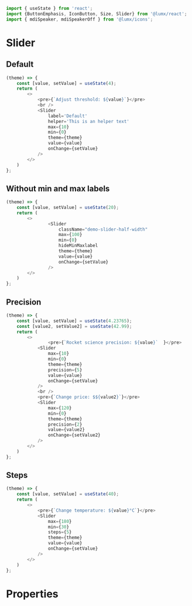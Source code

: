 ```javascript import
import { useState } from 'react';
import {ButtonEmphasis, IconButton, Size, Slider} from '@lumx/react';
import { mdiSpeaker, mdiSpeakerOff } from '@lumx/icons';
```

# Slider

## Default
```javascript jsx withThemeSwitcher disableGrid
(theme) => {
    const [value, setValue] = useState(4);
    return (
        <>
            <pre>{`Adjust threshold: ${value}`}</pre>
            <br />
            <Slider
                label='Default'
                helper='This is an helper text'
                max={10}
                min={0}
                theme={theme}
                value={value}
                onChange={setValue}
            />
        </>
    )
};
```

## Without min and max labels
```javascript jsx withThemeSwitcher disableGrid
(theme) => {
    const [value, setValue] = useState(20);
    return (
        <>
                <Slider
                    className="demo-slider-half-width"
                    max={100}
                    min={0}
                    hideMinMaxlabel
                    theme={theme}
                    value={value}
                    onChange={setValue}
                />
        </>
    )
};
```

## Precision
```javascript jsx withThemeSwitcher disableGrid
(theme) => {
    const [value, setValue] = useState(4.23765);
    const [value2, setValue2] = useState(42.99);
    return (
        <>
                <pre>{`Rocket science precision: ${value}`  }</pre>
            <Slider
                max={10}
                min={0}
                theme={theme}
                precision={5}
                value={value}
                onChange={setValue}
            />
            <br />
            <pre>{`Change price: $${value2}`}</pre>
            <Slider
                max={120}
                min={0}
                theme={theme}
                precision={2}
                value={value2}
                onChange={setValue2}
            />
        </>
    )
};
```

## Steps
```javascript jsx withThemeSwitcher disableGrid
(theme) => {
    const [value, setValue] = useState(40);
    return (
        <>
            <pre>{`Change temperature: ${value}°C`}</pre>
            <Slider
                max={180}
                min={30}
                steps={5}
                theme={theme}
                value={value}
                onChange={setValue}
            />
        </>
    )
};
```

# Properties

<PropTable component="Slider" />
